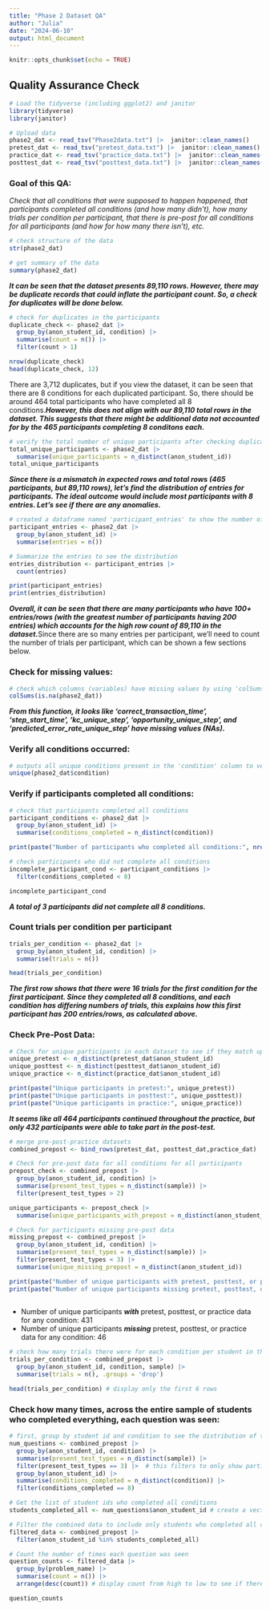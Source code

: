 ```yaml
---
title: "Phase 2 Dataset QA"
author: "Julia"
date: "2024-06-10"
output: html_document
---
```


```r
knitr::opts_chunk$set(echo = TRUE)
```

## Quality Assurance Check

```r
# Load the tidyverse (including ggplot2) and janitor
library(tidyverse)
library(janitor)
```

```r
# Upload data 
phase2_dat <- read_tsv("Phase2data.txt") |>  janitor::clean_names()
pretest_dat <- read_tsv("pretest_data.txt") |>  janitor::clean_names()
practice_dat <- read_tsv("practice_data.txt") |>  janitor::clean_names()
posttest_dat <- read_tsv("posttest_data.txt") |>  janitor::clean_names()
```

### Goal of this QA:
*Check that all conditions that were supposed to happen happened, that participants completed all conditions (and how many didn't), how many trials per condition per participant, that there is pre-post for all conditions for all participants (and how for how many there isn't), etc.*

```r
# check structure of the data
str(phase2_dat) 
```
```r
# get summary of the data
summary(phase2_dat) 
```
***It can be seen that the dataset presents 89,110 rows. However, there may be duplicate records that could inflate the participant count. So, a check for duplicates will be done below.***

```r
# check for duplicates in the participants
duplicate_check <- phase2_dat |> 
  group_by(anon_student_id, condition) |> 
  summarise(count = n()) |> 
  filter(count > 1)

nrow(duplicate_check)
head(duplicate_check, 12)
```
There are 3,712 duplicates, but if you view the dataset, it can be seen that there are 8 conditions for each duplicated participant. So, there should be around 464 total participants who have completed all 8 conditions.***However, this does not align with our 89,110 total rows in the dataset. This suggests that there might be additional data not accounted for by the 465 participants completing 8 conditons each.***

```r
# verify the total number of unique participants after checking duplicates before
total_unique_participants <- phase2_dat |> 
  summarise(unique_participants = n_distinct(anon_student_id))
total_unique_participants
```
***Since there is a mismatch in expected rows and total rows (465 participants, but 89,110 rows), let's find the distribution of entries for participants. The ideal outcome would include most participants with 8 entries. Let's see if there are any anomalies.***

```r
# created a dataframe named 'participant_entries' to show the number of unique "entries" or rows for each participant
participant_entries <- phase2_dat |> 
  group_by(anon_student_id) |> 
  summarise(entries = n())

# Summarize the entries to see the distribution
entries_distribution <- participant_entries |> 
  count(entries)

print(participant_entries)
print(entries_distribution)

```
***Overall, it can be seen that there are many participants who have 100+ entries/rows (with the greatest number of participants having 200 entries) which accounts for the high row count of 89,110 in the dataset.***Since there are so many entries per participant, we'll need to count the number of trials per participant, which can be shown a few sections below.

### Check for missing values:

```r
# check which columns (variables) have missing values by using 'colSums' function
colSums(is.na(phase2_dat))
```
***From this function, it looks like 'correct_transaction_time', 'step_start_time', 'kc_unique_step', 'opportunity_unique_step', and 'predicted_error_rate_unique_step' have missing values (NAs).***

### Verify all conditions occurred:

```r
# outputs all unique conditions present in the 'condition' column to verify that all conditions are present (all conditions that were supposed to happen happened.)
unique(phase2_dat$condition)
```
### Verify if participants completed all conditions: 
```r
# check that participants completed all conditions
participant_conditions <- phase2_dat |> 
  group_by(anon_student_id) |> 
  summarise(conditions_completed = n_distinct(condition))

print(paste("Number of participants who completed all conditions:", nrow(participant_conditions))) # count number of participants that completed all conditions

```

```r
# check participants who did not complete all conditions
incomplete_participant_cond <- participant_conditions |> 
  filter(conditions_completed < 8)

incomplete_participant_cond
```
***A total of 3 participants did not complete all 8 conditions.***

### Count trials per condition per participant
```r
trials_per_condition <- phase2_dat |> 
  group_by(anon_student_id, condition) |> 
  summarise(trials = n())

head(trials_per_condition)
```
***The first row shows that there were 16 trials for the first condition for the first participant. Since they completed all 8 conditions, and each condition has differing numbers of trials, this explains how this first participant has 200 entries/rows, as calculated above.***

### Check Pre-Post Data:
```r
# Check for unique participants in each dataset to see if they match up with the Phase 2 dataset
unique_pretest <- n_distinct(pretest_dat$anon_student_id)
unique_posttest <- n_distinct(posttest_dat$anon_student_id)
unique_practice <- n_distinct(practice_dat$anon_student_id)

print(paste("Unique participants in pretest:", unique_pretest))
print(paste("Unique participants in posttest:", unique_posttest))
print(paste("Unique participants in practice:", unique_practice))
```

***It seems like all 464 participants continued throughout the practice, but only 432 participants were able to take part in the post-test.***

```r
# merge pre-post-practice datasets
combined_prepost <- bind_rows(pretest_dat, posttest_dat,practice_dat)  

# Check for pre-post data for all conditions for all participants
prepost_check <- combined_prepost |> 
  group_by(anon_student_id, condition) |> 
  summarise(present_test_types = n_distinct(sample)) |>
  filter(present_test_types > 2) 

unique_participants <- prepost_check |> 
  summarise(unique_participants_with_prepost = n_distinct(anon_student_id))

# Check for participants missing pre-post data
missing_prepost <- combined_prepost |> 
  group_by(anon_student_id, condition) |> 
  summarise(present_test_types = n_distinct(sample)) |> 
  filter(present_test_types < 3) |> 
  summarise(unique_missing_prepost = n_distinct(anon_student_id))

print(paste("Number of unique participants with pretest, posttest, or practice data for any condition:", nrow(unique_participants)))
print(paste("Number of unique participants missing pretest, posttest, or practice data for any condition:", nrow(missing_prepost)))
  
```
* Number of unique participants ***with*** pretest, posttest, or practice data for any condition: 431
* Number of unique participants ***missing*** pretest, posttest, or practice data for any condition: 46

```r
# check how many trials there were for each condition per student in the pretest, experiment, and posttest
trials_per_condition <- combined_prepost |> 
  group_by(anon_student_id, condition, sample) |> 
  summarise(trials = n(), .groups = 'drop')

head(trials_per_condition) # display only the first 6 rows
```
### Check how many times, across the entire sample of students who completed everything, each question was seen:
```r
# first, group by student id and condition to see the distribution of test types and then filter by 'conditions_completed' to only include participants who have completed all conditions and tests 
num_questions <- combined_prepost |> 
  group_by(anon_student_id, condition) |> 
  summarise(present_test_types = n_distinct(sample)) |> 
  filter(present_test_types == 3) |>  # this filters to only show participants who have completed all pre-post tests and practice
  group_by(anon_student_id) |> 
  summarise(conditions_completed = n_distinct(condition)) |> 
  filter(conditions_completed == 8) 

# Get the list of student ids who completed all conditions
students_completed_all <- num_questions$anon_student_id # create a vector containing the participants who have completed all 8 conditions

# Filter the combined data to include only students who completed all conditions
filtered_data <- combined_prepost |> 
  filter(anon_student_id %in% students_completed_all)

# Count the number of times each question was seen
question_counts <- filtered_data |> 
  group_by(problem_name) |>   
  summarise(count = n()) |> 
  arrange(desc(count)) # display count from high to low to see if there is any potential bias

question_counts
```

